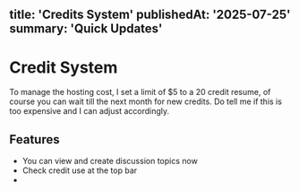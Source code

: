 title: 'Credits System'
publishedAt: '2025-07-25'
summary: 'Quick Updates'
---

# Credit System
To manage the hosting cost, I set a limit of $5 to a 20 credit resume, of course you can wait till the next month for new credits. Do tell me if this is too expensive and I can adjust accordingly.

## Features
- You can view and create discussion topics now
- Check credit use at the top bar
-
